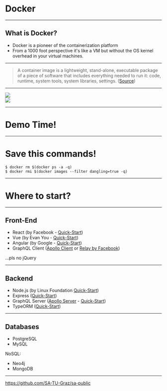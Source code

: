 

<Head>
  <title>Docker</title>
</Head>

# Docker

---

## What is Docker?

- Docker is a pioneer of the containerization platform
- From a 1000 foot perspective it's like a VM but without the OS kernel overhead in your virtual machines.

---

> A container image is a lightweight, stand-alone, executable package of a piece of software that includes everything needed to run it: code, runtime, system tools, system libraries, settings. ([Source](https://www.docker.com/what-container))

---

<div style={{ display: "flex", flexDirection: "row" }}>
  <div>
    <Img src="./docker-containerized-appliction-blue-border_2.png" />
  </div>
  <div>
    <Img src="./container-vm-whatcontainer_2.png" />
  </div>
</div>

---

# Demo Time!

---

# Save this commands!

```
$ docker rm $(docker ps -a -q)
$ docker rmi $(docker images --filter dangling=true -q)
```

---

# Where to start?

---

## Front-End

- React (by Facebook - [Quick-Start](https://github.com/facebook/create-react-app))
- Vue (by Evan You - [Quick-Start](https://cli.vuejs.org/guide/creating-a-project.html))
- Angular (by Google - [Quick-Start](https://cli.angular.io/))
- GraphQL Client ([Apollo Client](https://www.apollographql.com/client) or [Relay by Facebook](https://facebook.github.io/relay/))

...pls no jQuery

---

## Backend

- Node.js (by Linux Foundation [Quick-Start](https://nodejs.org/en/docs/guides/getting-started-guide/))
- Express ([Quick-Start](https://expressjs.com/en/starter/installing.html))
- GraphQL Server ([Apollo Server](https://www.apollographql.com/docs/apollo-server/) - [Quick-Start](https://graphql.org/learn/))
- TypeORM ([Quick-Start](http://typeorm.io/#/))

---

## Databases

- PostgreSQL
- MySQL

NoSQL:
- Neo4j
- MongoDB

---

<https://github.com/SA-TU-Graz/sa-public>
